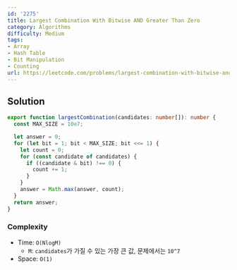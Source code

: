 ```yaml
---
id: '2275'
title: Largest Combination With Bitwise AND Greater Than Zero
category: Algorithms
difficulty: Medium
tags:
- Array
- Hash Table
- Bit Manipulation
- Counting
url: https://leetcode.com/problems/largest-combination-with-bitwise-and-greater-than-zero
---
```


## Solution

```typescript filename="solution.ts" copy
export function largestCombination(candidates: number[]): number {
  const MAX_SIZE = 10e7;

  let answer = 0;
  for (let bit = 1; bit < MAX_SIZE; bit <<= 1) {
    let count = 0;
    for (const candidate of candidates) {
      if ((candidate & bit) !== 0) {
        count += 1;
      }
    }
    answer = Math.max(answer, count);
  }
  return answer;
}
```

### Complexity

- Time: `O(NlogM)`
  - `M`: `candidates`가 가질 수 있는 가장 큰 값, 문제에서는 `10^7`
- Space: `O(1)`

